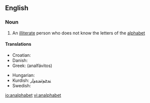 ==English==

===Noun===
{{en-noun}}

# An [[illiterate]] person who does not know the letters of the [[alphabet]]

====Translations====
{{trans-top|illiterate}}
* Croatian: {{t-|hr|analfabet|m}}
* Danish: {{t+|da|analfabet|c}}
* Greek: {{t+|el|αναλφάβητος|sc=Grek}} (analfávitos)
{{trans-mid}}
* Hungarian: {{t-|hu|analfabéta}}
* Kurdish: [[نه‌خوێنده‌وار]]
* Swedish: {{t+|sv|analfabet|c}}
{{trans-bottom}}

[[io:analphabet]]
[[vi:analphabet]]